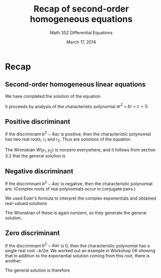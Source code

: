 % Recap of second-order homogeneous equations
% Math 352 Differential Equations
% March 17, 2014

# Recap

## Second-order homogeneous linear equations

We have completed the solution of the equation

\begin{equation*}
    ay'' + by' + cy = 0.    
\end{equation*}

It proceeds by analysis of the characteristic
polynomial $ar^2 + br + c = 0$.

## Positive discriminant

If the discriminant $b^2 - 4ac$ is positive, then
the characteristic polynomial has two real roots,
$r_1$ and $r_2$. Thus
\begin{equation*}
    y_1 = e^{r_1 t}, \quad y_2 = e^{r_2 t}
\end{equation*}
are solutions of the equation.

The Wronskian $W(y_1, y_2)$ is nonzero everywhere,
and it follows from section 3.2 that the general
solution is
\begin{equation*}
    c_1 e^{r_1 t} +  c_2 e^{r_2 t}.
\end{equation*}

## Negative discriminant

If the discriminant $b^2-4ac$ is negative, then
the characteristic polynomial are:
\begin{equation*}
    r = \lambda \pm i \mu.
\end{equation*}
(Complex roots of real polynomials occur in 
conjugate pairs.)

We used Euler's formula to interpret the complex exponentials
and obtained real-valued solutions
\begin{equation*}
    y_1 = e^{\lambda t} \cos{\mu t}, \quad 
    y_2 = e^{\lambda t} \sin{\mu t}.
\end{equation*}

The Wronskian of these is again nonzero, so they generate the
general solution.

## Zero discriminant

If the discriminant $b^2 - 4ac$ is 0, then the characteristic
polynomial has a single real root $-b/2a$. We worked out an
example in Workshop 06 showing that in addition to the 
exponential solution coming from this root, there is another:
\begin{equation*}
    y_2 = te^{(-b/2a)t}
\end{equation*}

The general solution is therefore
\begin{equation*}
    c_1 e^{(-b/2a)t} + c_2 t e^{(-b/2a)t}
\end{equation*}